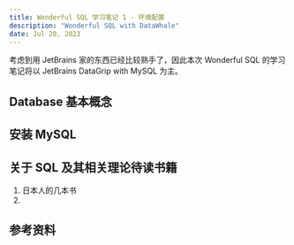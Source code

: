 ```yaml
---
title: Wonderful SQL 学习笔记 1 - 环境配置
description: "Wonderful SQL with DataWhale"
date: Jul 20, 2023
---
```


考虑到用 JetBrains 家的东西已经比较熟手了，因此本次 Wonderful SQL 的学习笔记将以 JetBrains DataGrip with MySQL 为主。

## Database 基本概念


## 安装 MySQL


## 关于 SQL 及其相关理论待读书籍

1. 日本人的几本书
2. 

## 参考资料
